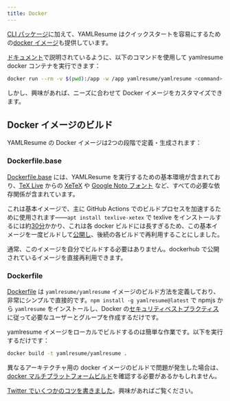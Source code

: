 ```yaml
---
title: Docker
---
```


[CLI パッケージ](https://www.npmjs.com/package/yamlresume)に加えて、YAMLResume はクイックスタートを容易にするための[docker イメージ](https://hub.docker.com/r/yamlresume/yamlresume)も提供しています。

[ドキュメント](/zh-cn/docs/installation#docker-users)で説明されているように、以下のコマンドを使用して yamlresume docker コンテナを実行できます：

```bash
docker run --rm -v $(pwd):/app -w /app yamlresume/yamlresume <command>
```

しかし、興味があれば、ニーズに合わせて Docker イメージをカスタマイズできます。

## Docker イメージのビルド

YAMLResume の Docker イメージは2つの段階で定義・生成されます：

### Dockerfile.base

[Dockerfile.base](https://github.com/yamlresume/yamlresume/blob/main/Dockerfile.base) には、YAMLResume を実行するための基本環境が含まれており、[TeX Live](https://www.tug.org/texlive/) からの [XeTeX](/zh-cn/docs/installation#xetex) や [Google Noto フォント](/zh-cn/docs/installation#google-noto) など、すべての必要な依存関係が含まれています。

これは基本イメージで、主に GitHub Actions でのビルドプロセスを加速するために使用されます——`apt install texlive-xetex` で texlive をインストールするには約[30分](https://github.com/yamlresume/yamlresume/actions/runs/15438395862)かかり、これは各 docker ビルドには長すぎるため、この基本イメージを一度ビルドして[公開し](https://hub.docker.com/r/yamlresume/yamlresume-base)、後続の各ビルドで再利用することにしました。

通常、このイメージを自分でビルドする必要はありません。dockerhub で公開されているイメージを直接再利用できます。

### Dockerfile

[Dockerfile](https://github.com/yamlresume/yamlresume/blob/main/Dockerfile) は `yamlresume/yamlresume` イメージのビルド方法を定義しており、非常にシンプルで直接的です。`npm install -g yamlresume@latest` で npmjs から `yamlresume` をインストールし、Docker の[セキュリティベストプラクティス](https://www.docker.com/blog/understanding-the-docker-user-instruction/)に従って必要なユーザーとグループを作成するだけです。

yamlresume イメージをローカルでビルドするのは簡単な作業です。以下を実行するだけです：

```bash
docker build -t yamlresume/yamlresume .
```

異なるアーキテクチャ用の docker イメージのビルドで問題が発生した場合は、[docker マルチプラットフォームビルド](https://docs.docker.com/build/building/multi-platform/)を確認する必要があるかもしれません。

[Twitter でいくつかのコツを書きました](https://x.com/xiaohanyu1988/status/1931178628785778722)。興味があればご覧ください。
